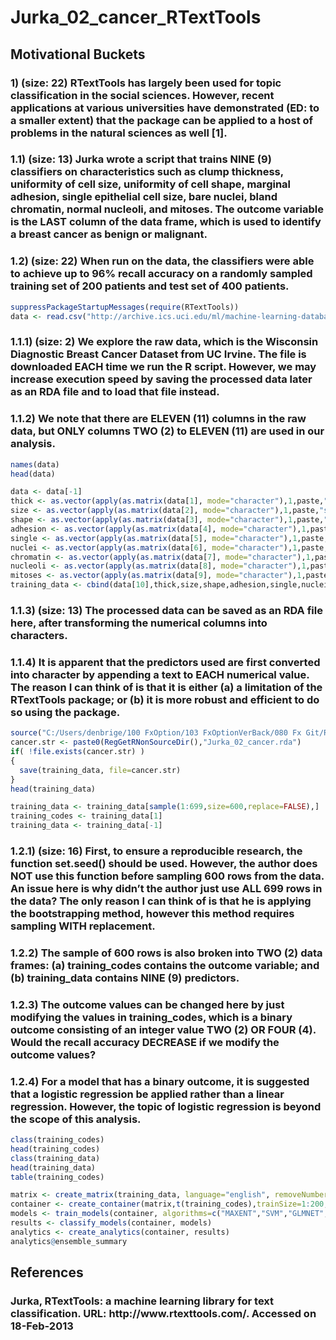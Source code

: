 Jurka_02_cancer_RTextTools
==================================================================================================================================
## Motivational Buckets
### 1) (size: 22) RTextTools has largely been used for topic classification in the social sciences. However, recent applications at various universities have demonstrated (ED: to a smaller extent) that the package can be applied to a host of problems in the natural sciences as well [1].
### 1.1) (size: 13) Jurka wrote a script that trains NINE (9) classifiers on characteristics such as clump thickness, uniformity of cell size, uniformity of cell shape, marginal adhesion, single epithelial cell size, bare nuclei, bland chromatin, normal nucleoli, and mitoses. The outcome variable is the LAST column of the data frame, which is used to identify a breast cancer as benign or malignant.
### 1.2) (size: 22) When run on the data, the classifiers were able to achieve up to 96% recall accuracy on a randomly sampled training set of 200 patients and test set of 400 patients.

```r
suppressPackageStartupMessages(require(RTextTools))
data <- read.csv("http://archive.ics.uci.edu/ml/machine-learning-databases/breast-cancer-wisconsin/breast-cancer-wisconsin.data", header=FALSE)
```
### 1.1.1) (size: 2) We explore the raw data, which is the Wisconsin Diagnostic Breast Cancer Dataset from UC Irvine. The file is downloaded EACH time we run the R script. However, we may increase execution speed by saving the processed data later as an RDA file and to load that file instead.
### 1.1.2) We note that there are ELEVEN (11) columns in the raw data, but ONLY columns TWO (2) to ELEVEN (11) are used in our analysis.

```r
names(data)
head(data)
```
```r
data <- data[-1]
thick <- as.vector(apply(as.matrix(data[1], mode="character"),1,paste,"clump",sep="",collapse=""))
size <- as.vector(apply(as.matrix(data[2], mode="character"),1,paste,"size",sep="",collapse=""))
shape <- as.vector(apply(as.matrix(data[3], mode="character"),1,paste,"shape",sep="",collapse=""))
adhesion <- as.vector(apply(as.matrix(data[4], mode="character"),1,paste,"adhesion",sep="",collapse=""))
single <- as.vector(apply(as.matrix(data[5], mode="character"),1,paste,"single",sep="",collapse=""))
nuclei <- as.vector(apply(as.matrix(data[6], mode="character"),1,paste,"nuclei",sep="",collapse=""))
chromatin <- as.vector(apply(as.matrix(data[7], mode="character"),1,paste,"chromatin",sep="",collapse=""))
nucleoli <- as.vector(apply(as.matrix(data[8], mode="character"),1,paste,"nucleoli",sep="",collapse=""))
mitoses <- as.vector(apply(as.matrix(data[9], mode="character"),1,paste,"mitoses",sep="",collapse=""))
training_data <- cbind(data[10],thick,size,shape,adhesion,single,nuclei,chromatin,nucleoli,mitoses)
```
### 1.1.3) (size: 13) The processed data can be saved as an RDA file here, after transforming the numerical columns into characters.
### 1.1.4) It is apparent that the predictors used are first converted into character by appending a text to EACH numerical value. The reason I can think of is that it is either (a) a limitation of the RTextTools package; or (b) it is more robust and efficient to do so using the package.

```r
source("C:/Users/denbrige/100 FxOption/103 FxOptionVerBack/080 Fx Git/R-source/PlusReg.R", echo=FALSE)
cancer.str <- paste0(RegGetRNonSourceDir(),"Jurka_02_cancer.rda")
if( !file.exists(cancer.str) )
{
  save(training_data, file=cancer.str)
}
head(training_data)
```
```r
training_data <- training_data[sample(1:699,size=600,replace=FALSE),]
training_codes <- training_data[1]
training_data <- training_data[-1]
```
### 1.2.1) (size: 16) First, to ensure a reproducible research, the function set.seed() should be used. However, the author does NOT use this function before sampling 600 rows from the data. An issue here is why didn't the author just use ALL 699 rows in the data? The only reason I can think of is that he is applying the bootstrapping method, however this method requires sampling WITH replacement.
### 1.2.2) The sample of 600 rows is also broken into TWO (2) data frames: (a) training_codes contains the outcome variable; and (b) training_data contains NINE (9) predictors.
### 1.2.3) The outcome values can be changed here by just modifying the values in training_codes, which is a binary outcome consisting of an integer value TWO (2) OR FOUR (4). Would the recall accuracy DECREASE if we modify the outcome values?
### 1.2.4) For a model that has a binary outcome, it is suggested that a logistic regression be applied rather than a linear regression. However, the topic of logistic regression is beyond the scope of this analysis.

```r
class(training_codes)
head(training_codes)
class(training_data)
head(training_data)
table(training_codes)
```
```r
matrix <- create_matrix(training_data, language="english", removeNumbers=FALSE, stemWords=FALSE, removePunctuation=FALSE, weighting=weightTfIdf)
container <- create_container(matrix,t(training_codes),trainSize=1:200, testSize=201:600,virgin=FALSE)
models <- train_models(container, algorithms=c("MAXENT","SVM","GLMNET","SLDA","TREE","BAGGING","BOOSTING","RF"))
results <- classify_models(container, models)
analytics <- create_analytics(container, results)
analytics@ensemble_summary
```

## References
### Jurka, RTextTools: a machine learning library for text classification. URL: http://www.rtexttools.com/. Accessed on 18-Feb-2013
